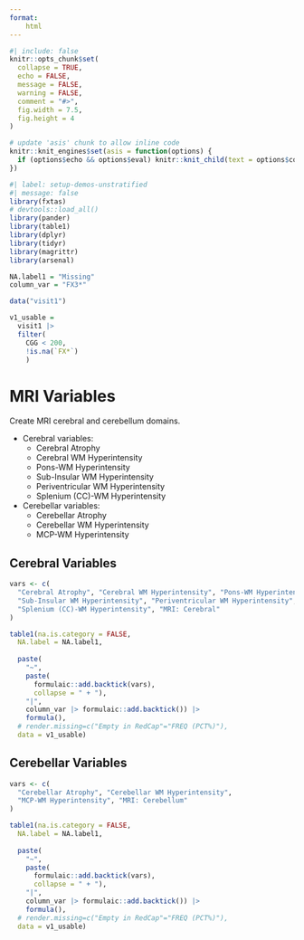 ```yaml
---
format:
    html
---
```


```r
#| include: false
knitr::opts_chunk$set(
  collapse = TRUE,
  echo = FALSE,
  message = FALSE,
  warning = FALSE,
  comment = "#>",
  fig.width = 7.5,
  fig.height = 4
)

# update 'asis' chunk to allow inline code
knitr::knit_engines$set(asis = function(options) {
  if (options$echo && options$eval) knitr::knit_child(text = options$code)
})
```

```r
#| label: setup-demos-unstratified
#| message: false
library(fxtas)
# devtools::load_all()
library(pander)
library(table1)
library(dplyr)
library(tidyr)
library(magrittr)
library(arsenal)

NA.label1 = "Missing"
column_var = "FX3*"

data("visit1")

v1_usable = 
  visit1 |> 
  filter(
    CGG < 200,
    !is.na(`FX*`)
    )
```

# MRI Variables

Create MRI cerebral and cerebellum domains.

<ul>
  <li>Cerebral variables:
    <ul>
      <li>Cerebral Atrophy</li> 
      <li>Cerebral WM Hyperintensity</li> 
      <li>Pons-WM Hyperintensity</li>
      <li>Sub-Insular WM Hyperintensity</li> 
      <li>Periventricular WM Hyperintensity</li>
      <li>Splenium (CC)-WM Hyperintensity</li>
    </ul>
  </li>
  <li>Cerebellar variables:
    <ul>
      <li>Cerebellar Atrophy</li>
      <li>Cerebellar WM Hyperintensity</li>
      <li>MCP-WM Hyperintensity</li>
    </ul>
  </li>
</ul>


## Cerebral Variables 

```r
vars <- c(
  "Cerebral Atrophy", "Cerebral WM Hyperintensity", "Pons-WM Hyperintensity",
  "Sub-Insular WM Hyperintensity", "Periventricular WM Hyperintensity",
  "Splenium (CC)-WM Hyperintensity", "MRI: Cerebral"
)

table1(na.is.category = FALSE, 
  NA.label = NA.label1,
  
  paste(
    "~", 
    paste(
      formulaic::add.backtick(vars), 
      collapse = " + "), 
    "|",
    column_var |> formulaic::add.backtick()) |> 
    formula(),
  # render.missing=c("Empty in RedCap"="FREQ (PCT%)"),
  data = v1_usable)
```

## Cerebellar Variables

```r
vars <- c(
  "Cerebellar Atrophy", "Cerebellar WM Hyperintensity",
  "MCP-WM Hyperintensity", "MRI: Cerebellum"
)

table1(na.is.category = FALSE, 
  NA.label = NA.label1,
  
  paste(
    "~", 
    paste(
      formulaic::add.backtick(vars), 
      collapse = " + "), 
    "|",
    column_var |> formulaic::add.backtick()) |> 
    formula(),
  # render.missing=c("Empty in RedCap"="FREQ (PCT%)"),
  data = v1_usable)
```

